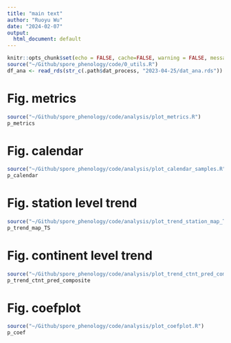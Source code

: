 ```yaml
---
title: "main text"
author: "Ruoyu Wu"
date: "2024-02-07"
output:
  html_document: default
---
```


```r
knitr::opts_chunk$set(echo = FALSE, cache=FALSE, warning = FALSE, message = FALSE, process=FALSE)
source("~/Github/spore_phenology/code/0_utils.R")
df_ana <- read_rds(str_c(.path$dat_process, "2023-04-25/dat_ana.rds"))
```

# Fig. metrics
```r
source("~/Github/spore_phenology/code/analysis/plot_metrics.R")
p_metrics
```

# Fig. calendar
```r
source("~/Github/spore_phenology/code/analysis/plot_calendar_samples.R")
p_calendar
```

# Fig. station level trend
```r
source("~/Github/spore_phenology/code/analysis/plot_trend_station_map_TS.R")
p_trend_map_TS
```

# Fig. continent level trend
```r
source("~/Github/spore_phenology/code/analysis/plot_trend_ctnt_pred_composite.R")
p_trend_ctnt_pred_composite
```

# Fig. coefplot
```r
source("~/Github/spore_phenology/code/analysis/plot_coefplot.R")
p_coef
```